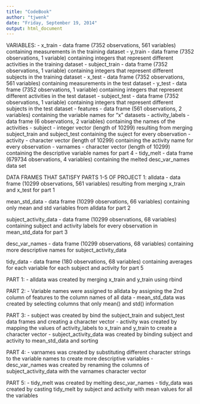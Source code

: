 ```yaml
---
title: "CodeBook"
author: "tjwenk"
date: "Friday, September 19, 2014"
output: html_document
---
```


VARIABLES:
- x_train - data frame (7352 observations, 561 variables) containing measurements in the training dataset
- y_train - data frame (7352 observations, 1 variable) containing integers that represent different activities in the training dataset
- subject_train - data frame (7352 observations, 1 variable) containing integers that represent different subjects in the training dataset
- x_test - data frame (7352 observations, 561 variables) containing measurements in the test dataset
- y_test - data frame (7352 observations, 1 variable) containing integers that represent different activities in the test dataset
- subject_test - data frame (7352 observations, 1 variable) containing integers that represent different subjects in the test dataset
- features - data frame (561 observations, 2 variables) containing the variable names for "x" datasets
- activity_labels - data frame (6 observations, 2 variables) containing the names of the activities
- subject - integer vector (length of 10299) resulting from merging subject_train and subject_test containing the suject for every observation
- activity - character vector (length of 10299) containing the activity name for every observation
- varnames - character vector (length of 10299) containing the descriptive variable names for part 4
- tidy_melt - data frame (679734 observations, 4 variables) containing the melted desc_var_names data set


DATA FRAMES THAT SATISFY PARTS 1-5 OF PROJECT 1:
alldata - data frame (10299 observations, 561 variables) resulting from merging x_train and x_test for part 1

mean_std_data - data frame (10299 observations, 66 variables) containing only mean and std variables from alldata for part 2

subject_activity_data - data frame (10299 observations, 68 variables) containing subject and activity labels for every observation in mean_std_data for part 3

desc_var_names - data frame (10299 observations, 68 variables) containing more descriptive names for subject_activity_data

tidy_data - data frame (180 observations, 68 variables) containing averages for each variable for each subject and activity for part 5

PART 1:
- alldata was created by merging x_train and y_train using rbind

PART 2:
- Variable names were assigned to alldata by assigning the 2nd column of features to the column names of all data
- mean_std_data was created by selecting columns that only mean() and std() information

PART 3:
- subject was created by bind the subject_train and subject_test data frames and creating a character vector
- activity was created by mapping the values of activity_labels to x_train and y_train to create a character vector
- subject_activity_data was created by binding subject and activity to mean_std_data and sorting

PART 4:
- varnames was created by substituting different character strings to the variable names to create more descriptive variables
- desc_var_names was created by renaming the columns of subject_activity_data with the varnames character vector

PART 5:
- tidy_melt was created by melting desc_var_names
- tidy_data was created by casting tidy_melt by subject and activity with mean values for all the variables